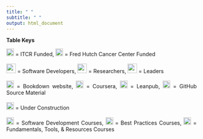 ```yaml
---
title: " "
subtitle: " "
output: html_document
---
```


<style type="text/css">
  body{
  text-align: justify;
  text-justify: inter-word;
}
</style>

**Table Keys**

<div title="Table keys">
<img src="resources/images/ITCRLogo.png" height="20"> </img> = ITCR Funded, <img src=resources/images/FH_DaSL.png height="20"></img> = Fred Hutch Cancer Center Funded<br></br>
<img src="resources/images/SoftwareDeveloper.png" height="25"> </img> = Software Developers, <img src="resources/images/NewToDataScience.png" height="25"> </img> = Researchers, <img src="resources/images/leader_avataaars.png" height = "25"> </img> = Leaders<br></br>
<img src=resources/images/website_icon.png height="20"> </img> = Bookdown website, <img src=resources/images/courseralogo.png height="20"> </img> = Coursera,  <img src=resources/images/leanpublogo.png height="20"> </img> = Leanpub,   <img src="resources/images/githublogo.png"  height="20"> </img> = GitHub Source Material<br></br>
<img src=resources/images/underconstruction.png height="20"></img> = Under Construction<br><br/>
<img src=resources/images/keyboard-1405.png height="20"><img> = Software Development Courses,   <img src=resources/images/golden-cup-7825.png height="20"><img> = Best Practices Courses,   <img src=resources/images/tool-box-9520.png height="20"><img> = Fundamentals, Tools, & Resources Courses<br></br>
</div>
